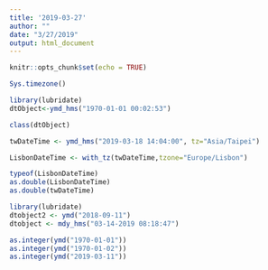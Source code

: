 ```yaml
---
title: '2019-03-27'
author: ""
date: "3/27/2019"
output: html_document
---
```


```r
knitr::opts_chunk$set(echo = TRUE)
```

```r
Sys.timezone()
```
```r
library(lubridate)
dtObject<-ymd_hms("1970-01-01 00:02:53") 
```
```r
class(dtObject)
```
```r
twDateTime <- ymd_hms("2019-03-18 14:04:00", tz="Asia/Taipei")
```
```r
LisbonDateTime <- with_tz(twDateTime,tzone="Europe/Lisbon")
```
```r
typeof(LisbonDateTime)
as.double(LisbonDateTime)
as.double(twDateTime)
```
```r
library(lubridate)
dtobject2 <- ymd("2018-09-11")
dtobject <- mdy_hms("03-14-2019 08:18:47")
```
```r
as.integer(ymd("1970-01-01"))
as.integer(ymd("1970-01-02"))
as.integer(ymd("2019-03-11"))

```



